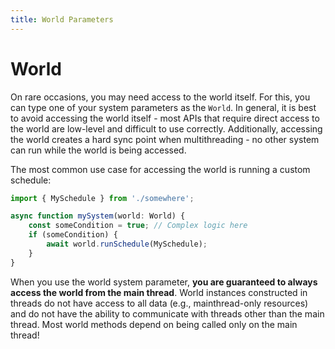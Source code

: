 ```yaml
---
title: World Parameters
---
```


# World

On rare occasions, you may need access to the world itself. For this, you can
type one of your system parameters as the `World`. In general, it is best to
avoid accessing the world itself - most APIs that require direct access to the
world are low-level and difficult to use correctly. Additionally, accessing the
world creates a hard sync point when multithreading - no other system can run
while the world is being accessed.

The most common use case for accessing the world is running a custom schedule:

```ts
import { MySchedule } from './somewhere';

async function mySystem(world: World) {
	const someCondition = true; // Complex logic here
	if (someCondition) {
		await world.runSchedule(MySchedule);
	}
}
```

When you use the world system parameter, **you are guaranteed to always access
the world from the main thread**. World instances constructed in threads do not
have access to all data (e.g., mainthread-only resources) and do not have the
ability to communicate with threads other than the main thread. Most world
methods depend on being called only on the main thread!
